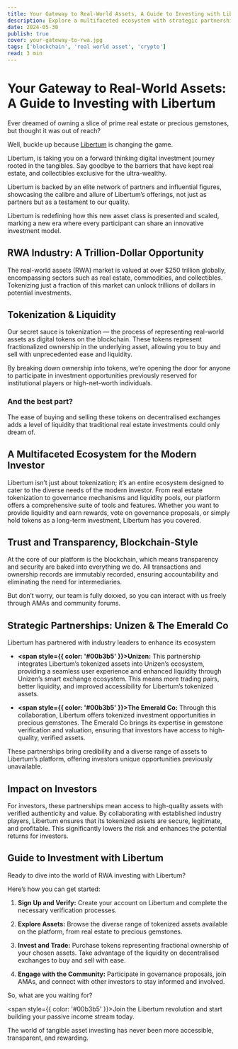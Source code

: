 ```yaml
---
title: Your Gateway to Real-World Assets, A Guide to Investing with Libertum
description: Explore a multifaceted ecosystem with strategic partnerships, providing high-quality, verified assets and diverse investment opportunities. 
date: 2024-05-30
publish: true
cover: your-gateway-to-rwa.jpg
tags: ['blockchain', 'real world asset', 'crypto']
read: 3 min
---
```


# Your Gateway to Real-World Assets: A Guide to Investing with Libertum

Ever dreamed of owning a slice of prime real estate or precious gemstones, but thought it was out of reach?

Well, buckle up because [Libertum](https://www.libertum.io) is changing the game.

Libertum, is taking you on a forward thinking digital investment journey rooted in the tangibles. Say goodbye to the barriers that have kept real estate, and collectibles exclusive for the ultra-wealthy.

Libertum is backed by an elite network of partners and influential figures, showcasing the calibre and allure of Libertum’s offerings, not just as partners but as a testament to our quality.

Libertum is redefining how this new asset class is presented and scaled, marking a new era where every participant can share an innovative investment model.

## RWA Industry: A Trillion-Dollar Opportunity

The real-world assets (RWA) market is valued at over $250 trillion globally, encompassing sectors such as real estate, commodities, and collectibles. Tokenizing just a fraction of this market can unlock trillions of dollars in potential investments.

## Tokenization & Liquidity

Our secret sauce is tokenization — the process of representing real-world assets as digital tokens on the blockchain. These tokens represent fractionalized ownership in the underlying asset, allowing you to buy and sell with unprecedented ease and liquidity.

By breaking down ownership into tokens, we’re opening the door for anyone to participate in investment opportunities previously reserved for institutional players or high-net-worth individuals.

### And the best part?
The ease of buying and selling these tokens on decentralised exchanges adds a level of liquidity that traditional real estate investments could only dream of.

## A Multifaceted Ecosystem for the Modern Investor

Libertum isn’t just about tokenization; it’s an entire ecosystem designed to cater to the diverse needs of the modern investor. From real estate tokenization to governance mechanisms and liquidity pools, our platform offers a comprehensive suite of tools and features. Whether you want to provide liquidity and earn rewards, vote on governance proposals, or simply hold tokens as a long-term investment, Libertum has you covered.

## Trust and Transparency, Blockchain-Style

At the core of our platform is the blockchain, which means transparency and security are baked into everything we do. All transactions and ownership records are immutably recorded, ensuring accountability and eliminating the need for intermediaries.

But don’t worry, our team is fully doxxed, so you can interact with us freely through AMAs and community forums.

## Strategic Partnerships: Unizen & The Emerald Co

Libertum has partnered with industry leaders to enhance its ecosystem

- **<span style={{ color: '#00b3b5' }}>Unizen:</span>** This partnership integrates Libertum’s tokenized assets into Unizen’s ecosystem, providing a seamless user experience and enhanced liquidity through Unizen’s smart exchange ecosystem. This means more trading pairs, better liquidity, and improved accessibility for Libertum’s tokenized assets.

- **<span style={{ color: '#00b3b5' }}>The Emerald Co:</span>** Through this collaboration, Libertum offers tokenized investment opportunities in precious gemstones. The Emerald Co brings its expertise in gemstone verification and valuation, ensuring that investors have access to high-quality, verified assets.

These partnerships bring credibility and a diverse range of assets to Libertum’s platform, offering investors unique opportunities previously unavailable.

## Impact on Investors

For investors, these partnerships mean access to high-quality assets with verified authenticity and value. By collaborating with established industry players, Libertum ensures that its tokenized assets are secure, legitimate, and profitable. This significantly lowers the risk and enhances the potential returns for investors.

## Guide to Investment with Libertum

Ready to dive into the world of RWA investing with Libertum?

Here’s how you can get started:

1. **Sign Up and Verify:** Create your account on Libertum and complete the necessary verification processes.

2. **Explore Assets:** Browse the diverse range of tokenized assets available on the platform, from real estate to precious gemstones.

3. **Invest and Trade:** Purchase tokens representing fractional ownership of your chosen assets. Take advantage of the liquidity on decentralised exchanges to buy and sell with ease.

4. **Engage with the Community:** Participate in governance proposals, join AMAs, and connect with other investors to stay informed and involved.

So, what are you waiting for?

<span style={{ color: '#00b3b5' }}>Join the Libertum revolution and start building your passive income stream today.</span>

The world of tangible asset investing has never been more accessible, transparent, and rewarding.